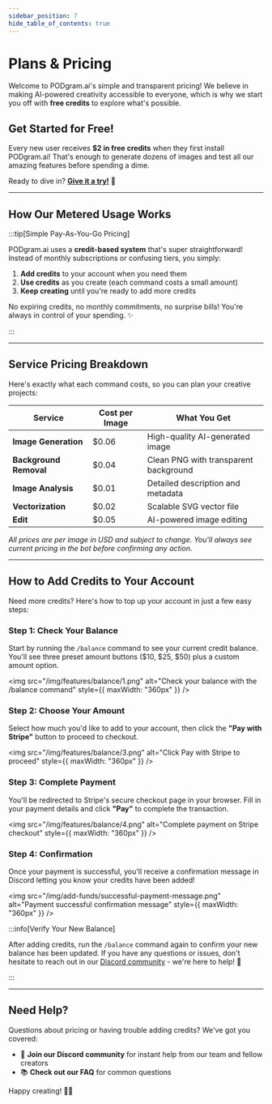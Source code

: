 ```yaml
---
sidebar_position: 7
hide_table_of_contents: true
---
```


# Plans & Pricing

Welcome to PODgram.ai's simple and transparent pricing! We believe in making AI-powered creativity accessible to everyone, which is why we start you off with **free credits** to explore what's possible.

## Get Started for Free!

Every new user receives **$2 in free credits** when they first install PODgram.ai! That's enough to generate dozens of images and test all our amazing features before spending a dime.

Ready to dive in? **[Give it a try!](https://discord.com/oauth2/authorize?client_id=YOUR_BOT_ID)** 🚀

---

## How Our Metered Usage Works

:::tip[Simple Pay-As-You-Go Pricing]

PODgram.ai uses a **credit-based system** that's super straightforward! Instead of monthly subscriptions or confusing tiers, you simply:

1. **Add credits** to your account when you need them
2. **Use credits** as you create (each command costs a small amount)
3. **Keep creating** until you're ready to add more credits

No expiring credits, no monthly commitments, no surprise bills! You're always in control of your spending. ✨

:::

---

## Service Pricing Breakdown

Here's exactly what each command costs, so you can plan your creative projects:

| Service                | Cost per Image | What You Get                          |
| ---------------------- | -------------- | ------------------------------------- |
| **Image Generation**   | $0.06          | High-quality AI-generated image       |
| **Background Removal** | $0.04          | Clean PNG with transparent background |
| **Image Analysis**     | $0.01          | Detailed description and metadata     |
| **Vectorization**      | $0.02          | Scalable SVG vector file              |
| **Edit**               | $0.05          | AI-powered image editing              |

_All prices are per image in USD and subject to change. You'll always see current pricing in the bot before confirming any action._

---

## How to Add Credits to Your Account

Need more credits? Here's how to top up your account in just a few easy steps:

### Step 1: Check Your Balance

Start by running the `/balance` command to see your current credit balance. You'll see three preset amount buttons ($10, $25, $50) plus a custom amount option.

<img
  src="/img/features/balance/1.png"
  alt="Check your balance with the /balance command"
  style={{ maxWidth: "360px" }}
/>

### Step 2: Choose Your Amount

Select how much you'd like to add to your account, then click the **"Pay with Stripe"** button to proceed to checkout.

<img
  src="/img/features/balance/3.png"
  alt="Click Pay with Stripe to proceed"
  style={{ maxWidth: "360px" }}
/>

### Step 3: Complete Payment

You'll be redirected to Stripe's secure checkout page in your browser. Fill in your payment details and click **"Pay"** to complete the transaction.

<img
  src="/img/features/balance/4.png"
  alt="Complete payment on Stripe checkout"
  style={{ maxWidth: "360px" }}
/>

### Step 4: Confirmation

Once your payment is successful, you'll receive a confirmation message in Discord letting you know your credits have been added!

<img
  src="/img/add-funds/successful-payment-message.png"
  alt="Payment successful confirmation message"
  style={{ maxWidth: "360px" }}
/>

:::info[Verify Your New Balance]

After adding credits, run the `/balance` command again to confirm your new balance has been updated. If you have any questions or issues, don't hesitate to reach out in our [Discord community](https://discord.gg/your-server) - we're here to help! 💬

:::

---

## Need Help?

Questions about pricing or having trouble adding credits? We've got you covered:

- 💬 **Join our Discord community** for instant help from our team and fellow creators
- 📚 **Check out our FAQ** for common questions

Happy creating! 🎨✨
